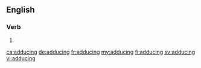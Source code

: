 ==English==

===Verb===
{{head|en|present participle}}

# {{present participle of|adduce|lang=en|nocat=1}}

[[ca:adducing]]
[[de:adducing]]
[[fr:adducing]]
[[my:adducing]]
[[fi:adducing]]
[[sv:adducing]]
[[vi:adducing]]